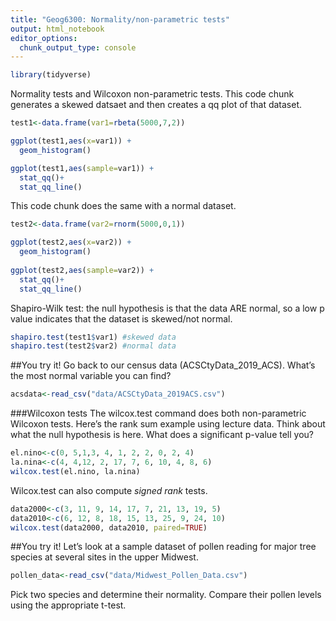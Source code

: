 ```yaml
---
title: "Geog6300: Normality/non-parametric tests"
output: html_notebook
editor_options: 
  chunk_output_type: console
---
```


```r
library(tidyverse)
```


Normality tests and Wilcoxon non-parametric tests. This code chunk generates a skewed datsaet and then creates a qq plot of that dataset.

```r
test1<-data.frame(var1=rbeta(5000,7,2))

ggplot(test1,aes(x=var1)) + 
  geom_histogram()

ggplot(test1,aes(sample=var1)) +
  stat_qq()+
  stat_qq_line()
```

This code chunk does the same with a normal dataset.

```r
test2<-data.frame(var2=rnorm(5000,0,1))

ggplot(test2,aes(x=var2)) + 
  geom_histogram()
 
ggplot(test2,aes(sample=var2)) +
  stat_qq()+
  stat_qq_line()
```

Shapiro-Wilk test: the null hypothesis is that the data ARE normal, so a low p value indicates that the dataset is skewed/not normal.
```r
shapiro.test(test1$var1) #skewed data
shapiro.test(test2$var2) #normal data
```

##You try it!
Go back to our census data (ACSCtyData_2019_ACS). What's the most normal variable you can find?

```r
acsdata<-read_csv("data/ACSCtyData_2019ACS.csv")


```


###Wilcoxon tests
The wilcox.test command does both non-parametric Wilcoxon tests. Here's the rank sum example using lecture data. Think about what the null hypothesis is here. What does a significant p-value tell you?
```r
el.nino<-c(0, 5,1,3, 4, 1, 2, 2, 0, 2, 4)
la.nina<-c(4, 4,12, 2, 17, 7, 6, 10, 4, 8, 6)
wilcox.test(el.nino, la.nina)
```

Wilcox.test can also compute *signed rank* tests.

```r
data2000<-c(3, 11, 9, 14, 17, 7, 21, 13, 19, 5)
data2010<-c(6, 12, 8, 18, 15, 13, 25, 9, 24, 10)
wilcox.test(data2000, data2010, paired=TRUE)
```


##You try it!
Let's look at a sample dataset of pollen reading for major tree species at several sites in the upper Midwest.

```r
pollen_data<-read_csv("data/Midwest_Pollen_Data.csv")

```
Pick two species and determine their normality. Compare their pollen levels using the appropriate t-test.
